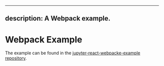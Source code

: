 <!--
  ~ Copyright (c) 2022-2023 Datalayer Inc. All rights reserved.
  ~
  ~ MIT License
-->

---
description: A Webpack example.
---

# Webpack Example

The example can be found in the [jupyter-react-webpacke-example repository](https://github.com/datalayer-examples/jupyter-react-webpack-example).
